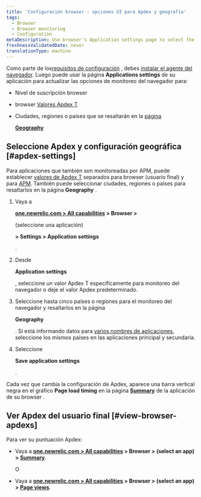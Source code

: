 ```yaml
---
title: 'Configuración browser : opciones UI para Apdex y geografía'
tags:
  - Browser
  - Browser monitoring
  - Configuration
metaDescription: Use browser's Application settings page to select the end-user Apdex value and geographical locations.
freshnessValidatedDate: never
translationType: machine
---
```


Como parte de los[requisitos de configuración](/docs/browser/new-relic-browser/welcome-new-relic-browser/compatibility-requirements) <InlinePopover type="browser"/>, debes [instalar el agente del navegador](/docs/browser/new-relic-browser/installation/install-new-relic-browser-agent). Luego puede usar la página <DoNotTranslate>**Applications settings**</DoNotTranslate> de su aplicación para actualizar las opciones de monitoreo del navegador para:

* Nivel de suscripción browser

* browser [Valores Apdex T](/docs/apm/new-relic-apm/apdex/apdex-measuring-user-satisfaction)

* Ciudades, regiones o países que se resaltarán en la [página](/docs/browser/new-relic-browser/browser-pro-features/filterable-geography-webpage-metrics-location)

  <DoNotTranslate>[**Geography**](/docs/browser/new-relic-browser/browser-pro-features/filterable-geography-webpage-metrics-location)</DoNotTranslate>

## Seleccione Apdex y configuración geográfica [#apdex-settings]

Para aplicaciones que también son monitoreadas por APM, puede establecer [valores de Apdex T](/docs/apm/new-relic-apm/apdex/apdex-measuring-user-satisfaction) separados para browser (usuario final) y para [APM](/docs/apm/new-relic-apm/apdex/apdex-measure-user-satisfaction/#apm-apdex). También puede seleccionar ciudades, regiones o países para resaltarlos en la página <DoNotTranslate>**Geography**</DoNotTranslate> .

1. Vaya a

   <DoNotTranslate>**[one.newrelic.com > All capabilities](https://one.newrelic.com/all-capabilities) > Browser >**</DoNotTranslate>

   (seleccione una aplicación)

   <DoNotTranslate>**> Settings > Application settings**</DoNotTranslate>

   .

2. Desde

   <DoNotTranslate>**Application settings**</DoNotTranslate>

   , seleccione un valor Apdex T específicamente para monitoreo del navegador o deje el valor Apdex predeterminado.

3. Seleccione hasta cinco países o regiones para el monitoreo del navegador y resaltarlos en la página

   <DoNotTranslate>**Geography**</DoNotTranslate>

   . Si está informando datos para [varios nombres de aplicaciones](/docs/agents/manage-apm-agents/app-naming/use-multiple-names-app), seleccione los mismos países en las aplicaciones principal y secundaria.

4. Seleccione

   <DoNotTranslate>**Save application settings**</DoNotTranslate>

   .

Cada vez que cambia la configuración de Apdex, aparece una barra vertical negra en el gráfico <DoNotTranslate>**Page load timing**</DoNotTranslate> en la página <DoNotTranslate>**[Summary](/docs/browser/new-relic-browser/getting-started/browser-overview-website-performance-glance)**</DoNotTranslate> de la aplicación de su browser .

## Ver Apdex del usuario final [#view-browser-apdexs]

Para ver su puntuación Apdex:

* Vaya a <DoNotTranslate>**[one.newrelic.com > All capabilities](https://one.newrelic.com/all-capabilities) > Browser > (select an app) > [Summary](/docs/browser/new-relic-browser/getting-started/browser-overview-website-performance-glance)**</DoNotTranslate>.

  O

* Vaya a <DoNotTranslate>**[one.newrelic.com > All capabilities](https://one.newrelic.com/all-capabilities) > Browser > (select an app) > [Page views](/docs/browser/new-relic-browser/additional-standard-features/page-views-understanding-your-sites-popularity)**</DoNotTranslate>.